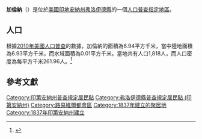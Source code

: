 {{noteTA
|G1=USState
|G2=地名
|G3=Unit
}}
{{Infobox settlement
|official_name            = 加倫納
|native_name = Galena
|settlement_type          = [[人口普查指定地區|人口普查指定地區]]
|image_skyline            = Galena, Indiana.jpg
|imagesize                = 250px
|image_map                = Floyd County Indiana Incorporated and Unincorporated areas Galena Highlighted 1826206.svg
|mapsize                  = 250px
|pushpin_map              = USA Indiana 
|pushpin_label            = 加倫納
|pushpin_label_position   = top
|pushpin_map_caption      = 加倫納在印地安納州的位置
|subdivision_type         = [[世界政區索引|國家]]
|subdivision_type1        = [[美国州份|州份]]
|subdivision_type2        = [[印地安納州行政区划|縣]]
|subdivision_name         = [[美国|美国]]
|subdivision_name1        = [[印地安納州|印地安納州]]
|subdivision_name2        = [[弗洛伊德縣_(印地安納州)|弗洛伊德縣]]
|elevation_ft             = 810
|elevation_m              = 247
|timezone                 = [[北美东部时区|EST]]
|area_total_km2           = 6.94
|area_land_km2            = 6.93
|area_water_km2           = 0.01
|area_total_sq_mi         = 
|area_land_sq_mi          = 
|area_water_sq_mi         = 
|population_as_of         = [[2010年美國人口普查|2010]]
|population_footnotes     = 
|population_total         = 1818
|population_density_km2   = auto
|population_density_sq_mi = auto
|utc_offset               = -5
|coordinates              = {{coord|38|21|02|N|85|56|26|W|display=inline,title}}
| coor_pinpoint           = 
| coordinates_footnotes   = 
|timezone_DST             = EDT
|utc_offset_DST           = -4
|postal_code_type         = [[美國郵區編號|郵區編號]]
|postal_code              = 47119
|area_code                = {{link-en|北美電話區號812與930|Area codes 812 and 930|812 & 930}}
|blank_name = [[地名信息系统|GNIS ID]]
|blank_info = 434921<ref name="GNIS">{{cite gnis|434921|Galena}}</ref>
}}
'''加倫納'''（{{lang-en|Galena}}）是位於[[美國|美國]][[印地安納州|印地安納州]][[弗洛伊德縣_(印地安納州)|弗洛伊德縣]]的一個[[人口普查指定地區|人口普查指定地區]]。

== 人口 ==
根據[[2010年美國人口普查|2010年美國人口普查]]的數據，加倫納的面積為6.94平方千米，當中陸地面積為6.93平方千米，而水域面積為0.01平方千米。當地共有人口1,818人，而人口密度為每平方千米261.96人。<ref name="GR8">{{cite web|url=http://factfinder2.census.gov|publisher=[[美国人口调查局|美国人口调查局]]|accessdate=2011-05-14|title=American FactFinder|archive-date=2013-09-11|archive-url=https://web.archive.org/web/20130911234518/http://factfinder2.census.gov/|dead-url=no}}</ref>

== 參考文獻 ==
{{reflist}}

{{弗洛伊德縣 (印地安納州)}}

{{DEFAULTSORT:Galena, Indiana}}
[[Category:印第安納州普查規定居民點|Category:印第安納州普查規定居民點]]
[[Category:弗洛伊德縣普查規定居民點_(印第安納州)|Category:弗洛伊德縣普查規定居民點 (印第安納州)]]
[[Category:路易維爾都會區|Category:路易維爾都會區]]
[[Category:1837年建立的聚居地|Category:1837年建立的聚居地]]
[[Category:1837年印第安納州建立|Category:1837年印第安納州建立]]

{{Indiana-geo-stub}}